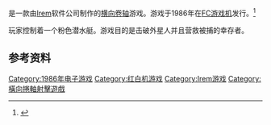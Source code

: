 {{NoteTA
| G1=Games
}}

{{vgname|潜水艇大作战|ja=スクーン|en=Sqoon}}是一款由[[Irem|Irem]]软件公司制作的[[横向卷轴|横向卷轴]]游戏。游戏于1986年在[[FC游戏机|FC游戏机]]发行。<ref name="gamefaqs">{{cite web| url = http://www.gamefaqs.com/nes/587640-sqoon/data| title = Release information| publisher = [[GameFAQs|GameFAQs]]| date = | accessdate = 2015-07-24| archive-date = 2016-04-11| archive-url = https://web.archive.org/web/20160411213150/http://www.gamefaqs.com/nes/587640-sqoon/data| dead-url = no}}</ref>

玩家控制着一个粉色潜水艇。游戏目的是击破外星人并且营救被捕的幸存者。

== 参考资料 ==
{{Reflist}}

{{DEFAULTSORT:Sqoon}}
[[Category:1986年电子游戏|Category:1986年电子游戏]]
[[Category:红白机游戏|Category:红白机游戏]]
[[Category:Irem游戏|Category:Irem游戏]]
[[Category:橫向捲軸射擊遊戲|Category:橫向捲軸射擊遊戲]]

{{shooter-videogame-stub}}